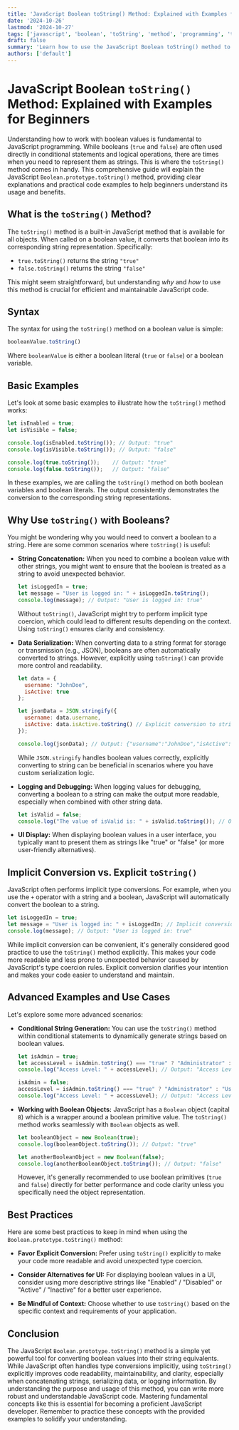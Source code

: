 ```yaml
---
title: 'JavaScript Boolean toString() Method: Explained with Examples for Beginners'
date: '2024-10-26'
lastmod: '2024-10-27'
tags: ['javascript', 'boolean', 'toString', 'method', 'programming', 'tutorial', 'beginner', 'data types', 'conversion', 'web development']
draft: false
summary: 'Learn how to use the JavaScript Boolean toString() method to convert boolean values (true/false) into their string equivalents. This comprehensive guide provides clear explanations and practical code examples for beginners to master this essential concept in JavaScript.'
authors: ['default']
---
```


# JavaScript Boolean `toString()` Method: Explained with Examples for Beginners

Understanding how to work with boolean values is fundamental to JavaScript programming.  While booleans (`true` and `false`) are often used directly in conditional statements and logical operations, there are times when you need to represent them as strings. This is where the `toString()` method comes in handy.  This comprehensive guide will explain the JavaScript `Boolean.prototype.toString()` method, providing clear explanations and practical code examples to help beginners understand its usage and benefits.

## What is the `toString()` Method?

The `toString()` method is a built-in JavaScript method that is available for all objects.  When called on a boolean value, it converts that boolean into its corresponding string representation.  Specifically:

*   `true.toString()` returns the string `"true"`
*   `false.toString()` returns the string `"false"`

This might seem straightforward, but understanding *why* and *how* to use this method is crucial for efficient and maintainable JavaScript code.

## Syntax

The syntax for using the `toString()` method on a boolean value is simple:

```javascript
booleanValue.toString()
```

Where `booleanValue` is either a boolean literal (`true` or `false`) or a boolean variable.

## Basic Examples

Let's look at some basic examples to illustrate how the `toString()` method works:

```javascript
let isEnabled = true;
let isVisible = false;

console.log(isEnabled.toString()); // Output: "true"
console.log(isVisible.toString()); // Output: "false"

console.log(true.toString());    // Output: "true"
console.log(false.toString());   // Output: "false"
```

In these examples, we are calling the `toString()` method on both boolean variables and boolean literals. The output consistently demonstrates the conversion to the corresponding string representations.

## Why Use `toString()` with Booleans?

You might be wondering why you would need to convert a boolean to a string.  Here are some common scenarios where `toString()` is useful:

*   **String Concatenation:** When you need to combine a boolean value with other strings, you might want to ensure that the boolean is treated as a string to avoid unexpected behavior.

    ```javascript
    let isLoggedIn = true;
    let message = "User is logged in: " + isLoggedIn.toString();
    console.log(message); // Output: "User is logged in: true"
    ```

    Without `toString()`, JavaScript might try to perform implicit type coercion, which could lead to different results depending on the context.  Using `toString()` ensures clarity and consistency.

*   **Data Serialization:**  When converting data to a string format for storage or transmission (e.g., JSON), booleans are often automatically converted to strings. However, explicitly using `toString()` can provide more control and readability.

    ```javascript
    let data = {
      username: "JohnDoe",
      isActive: true
    };

    let jsonData = JSON.stringify({
      username: data.username,
      isActive: data.isActive.toString() // Explicit conversion to string
    });

    console.log(jsonData); // Output: {"username":"JohnDoe","isActive":"true"}
    ```

    While `JSON.stringify` handles boolean values correctly, explicitly converting to string can be beneficial in scenarios where you have custom serialization logic.

*   **Logging and Debugging:** When logging values for debugging, converting a boolean to a string can make the output more readable, especially when combined with other string data.

    ```javascript
    let isValid = false;
    console.log("The value of isValid is: " + isValid.toString()); // Output: "The value of isValid is: false"
    ```

*   **UI Display:**  When displaying boolean values in a user interface, you typically want to present them as strings like "true" or "false" (or more user-friendly alternatives).

## Implicit Conversion vs. Explicit `toString()`

JavaScript often performs implicit type conversions. For example, when you use the `+` operator with a string and a boolean, JavaScript will automatically convert the boolean to a string.

```javascript
let isLoggedIn = true;
let message = "User is logged in: " + isLoggedIn; // Implicit conversion
console.log(message); // Output: "User is logged in: true"
```

While implicit conversion can be convenient, it's generally considered good practice to use the `toString()` method explicitly.  This makes your code more readable and less prone to unexpected behavior caused by JavaScript's type coercion rules.  Explicit conversion clarifies your intention and makes your code easier to understand and maintain.

## Advanced Examples and Use Cases

Let's explore some more advanced scenarios:

*   **Conditional String Generation:**  You can use the `toString()` method within conditional statements to dynamically generate strings based on boolean values.

    ```javascript
    let isAdmin = true;
    let accessLevel = isAdmin.toString() === "true" ? "Administrator" : "User";
    console.log("Access Level: " + accessLevel); // Output: "Access Level: Administrator"

    isAdmin = false;
    accessLevel = isAdmin.toString() === "true" ? "Administrator" : "User";
    console.log("Access Level: " + accessLevel); // Output: "Access Level: User"
    ```

*   **Working with Boolean Objects:**  JavaScript has a `Boolean` object (capital `B`) which is a wrapper around a boolean primitive value. The `toString()` method works seamlessly with `Boolean` objects as well.

    ```javascript
    let booleanObject = new Boolean(true);
    console.log(booleanObject.toString()); // Output: "true"

    let anotherBooleanObject = new Boolean(false);
    console.log(anotherBooleanObject.toString()); // Output: "false"
    ```

    However, it's generally recommended to use boolean primitives (`true` and `false`) directly for better performance and code clarity unless you specifically need the object representation.

## Best Practices

Here are some best practices to keep in mind when using the `Boolean.prototype.toString()` method:

*   **Favor Explicit Conversion:** Prefer using `toString()` explicitly to make your code more readable and avoid unexpected type coercion.

*   **Consider Alternatives for UI:**  For displaying boolean values in a UI, consider using more descriptive strings like "Enabled" / "Disabled" or "Active" / "Inactive" for a better user experience.

*   **Be Mindful of Context:** Choose whether to use `toString()` based on the specific context and requirements of your application.

## Conclusion

The JavaScript `Boolean.prototype.toString()` method is a simple yet powerful tool for converting boolean values into their string equivalents.  While JavaScript often handles type conversions implicitly, using `toString()` explicitly improves code readability, maintainability, and clarity, especially when concatenating strings, serializing data, or logging information.  By understanding the purpose and usage of this method, you can write more robust and understandable JavaScript code.  Mastering fundamental concepts like this is essential for becoming a proficient JavaScript developer. Remember to practice these concepts with the provided examples to solidify your understanding.